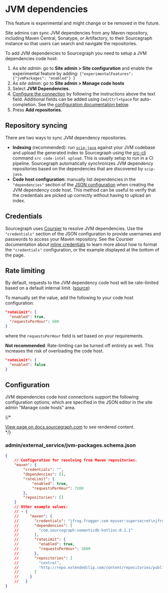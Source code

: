 # JVM dependencies

<Callout type="note">This feature is experimental and might change or be removed in the future.</Callout>


Site admins can sync JVM dependencies from any Maven repository, including Maven Central, Sonatype, or Artifactory, to their Sourcegraph instance so that users can search and navigate the repositories.

To add JVM dependencies to Sourcegraph you need to setup a JVM dependencies code host:

1. As *site admin*: go to **Site admin > Site configuration** and enable the experimental feature by adding: `{"experimentalFeatures": {"jvmPackages": "enabled"} }`
1. As *site admin*: go to **Site admin > Manage code hosts**
1. Select **JVM Dependencies**.
1. [Configure the connection](#configuration) by following the instructions above the text field. Additional fields can be added using `Cmd/Ctrl+Space` for auto-completion. See the [configuration documentation below](#configuration).
1. Press **Add repositories**.

## Repository syncing

There are two ways to sync JVM dependency repositories.

* **Indexing** (recommended): run [`scip-java`](https://sourcegraph.github.io/scip-java/) against your JVM codebase and upload the generated index to Sourcegraph using the [src-cli](https://github.com/sourcegraph/src-cli) command `src code-intel upload`. This is usually setup to run in a CI pipeline. Sourcegraph automatically synchronizes JVM dependency repositories based on the dependencies that are discovered by `scip-java`.
* **Code host configuration**: manually list dependencies in the `"dependencies"` section of the [JSON configuration](#configuration) when creating the JVM dependency code host. This method can be useful to verify that the credentials are picked up correctly without having to upload an index.

## Credentials

Sourcegraph uses [Coursier](https://get-coursier.io/) to resolve JVM dependencies.
Use the `"credentials"` section of the JSON configuration to provide usernames and passwords to access your Maven repository. See the Coursier documentation about [inline credentials](https://get-coursier.io/docs/other-credentials#inline) to learn more about how to format the `"credentials"` configuration, or the example displayed at the bottom of the page.

## Rate limiting

By default, requests to the JVM dependency code host will be rate-limited
based on a default internal limit. ([source](https://github.com/sourcegraph/sourcegraph/blob/main/schema/jvm-packages.schema.json))

To manually set the value, add the following to your code host configuration:

```json
"rateLimit": {
  "enabled": true,
  "requestsPerHour": 600
}
```

where the `requestsPerHour` field is set based on your requirements.

**Not recommended**: Rate-limiting can be turned off entirely as well.
This increases the risk of overloading the code host.

```json
"rateLimit": {
  "enabled": false
}
```

## Configuration

JVM dependencies code host connections support the following configuration options, which are specified in the JSON editor in the site admin "Manage code hosts" area.

{/* <div markdown-func=jsonschemadoc jsonschemadoc:path="admin/external_service/jvm-packages.schema.json">[View page on docs.sourcegraph.com](https://docs.sourcegraph.com/admin/external_service/jvm) to see rendered content.</div> */}

### admin/external_service/jvm-packages.schema.json

```json
{
	// Configuration for resolving from Maven repositories.
	"maven": {
		"credentials": "",
		"dependencies": [],
		"rateLimit": {
			"enabled": true,
			"requestsPerHour": 7200
		},
		"repositories": []
	}
	// Other example values:
	// - {
	//     "maven": {
	//       "credentials": "jfrog.frogger.com myuser:supersecret\njfrogmirror.frogger.com(basicauth realm) frog:detective",
	//       "dependencies": [
	//         "com.sourcegraph:semanticdb-kotlinc:0.1.1"
	//       ],
	//       "rateLimit": {
	//         "enabled": true,
	//         "requestsPerHour": 3600
	//       },
	//       "repositories": [
	//         "central",
	//         "http://repo.extendedclip.com/content/repositories/public/"
	//       ]
	//     }
	//   }
}
```
